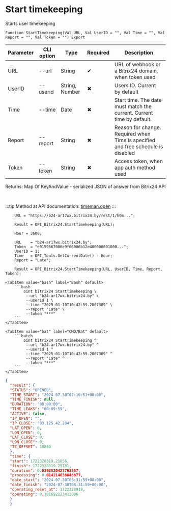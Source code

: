 ﻿---
sidebar_position: 6
---


# Start timekeeping
 Starts user timekeeping



`Function StartTimekeeping(Val URL, Val UserID = "", Val Time = "", Val Report = "", Val Token = "") Export`

  | Parameter | CLI option | Type | Required | Description |
  |-|-|-|-|-|
  | URL | --url | String | &#x2714; | URL of webhook or a Bitrix24 domain, when token used |
  | UserID | --userid | String, Number | &#x2716; | Users ID. Current by default |
  | Time | --time | Date | &#x2716; | Start time. The date must match the current. Current time by default. |
  | Report | --report | String | &#x2716; | Reason for change. Required when Time is specified and free schedule is disabled |
  | Token | --token | String | &#x2716; | Access token, when app auth method used |

  
  Returns:  Map Of KeyAndValue - serialized JSON of answer from Bitrix24 API

<br/>

:::tip
Method at API documentation: [timeman.open](https://dev.1c-bitrix.ru/rest_help/timeman/base/timeman_open.php)
:::
<br/>



```bsl title="1C:Enterprise/OneScript code example"
    URL = "https://b24-ar17wx.bitrix24.by/rest/1/h0m...";

    Result = OPI_Bitrix24.StartTimekeeping(URL);

    Hour = 3600;

    URL    = "b24-ar17wx.bitrix24.by";
    Token  = "e0159667006e9f06006b12e400000001000...";
    UserID = 1;
    Time   = OPI_Tools.GetCurrentDate() - Hour;
    Report = "Late";

    Result = OPI_Bitrix24.StartTimekeeping(URL, UserID, Time, Report, Token);
```
 

 <Tabs>
  
    <TabItem value="bash" label="Bash" default>
        ```bash
            oint bitrix24 StartTimekeeping \
             --url "b24-ar17wx.bitrix24.by" \
             --userid 1 \
             --time "2025-01-10T10:42:59.2007309" \
             --report "Late" \
             --token "***"
        ```
    </TabItem>
  
    <TabItem value="bat" label="CMD/Bat" default>
        ```batch
            oint bitrix24 StartTimekeeping ^
             --url "b24-ar17wx.bitrix24.by" ^
             --userid 1 ^
             --time "2025-01-10T10:42:59.2007309" ^
             --report "Late" ^
             --token "***"
        ```
    </TabItem>
</Tabs>


```json title="Result"
{
  "result": {
  "STATUS": "OPENED",
  "TIME_START": "2024-07-30T07:10:51+00:00",
  "TIME_FINISH": null,
  "DURATION": "00:00:00",
  "TIME_LEAKS": "00:09:59",
  "ACTIVE": false,
  "IP_OPEN": "",
  "IP_CLOSE": "93.125.42.204",
  "LAT_OPEN": 0,
  "LON_OPEN": 0,
  "LAT_CLOSE": 0,
  "LON_CLOSE": 0,
  "TZ_OFFSET": 10800
  },
  "time": {
  "start": 1722328319.21856,
  "finish": 1722328319.25781,
  "duration": 0.0392520427703857,
  "processing": 0.014214038848877,
  "date_start": "2024-07-30T08:31:59+00:00",
  "date_finish": "2024-07-30T08:31:59+00:00",
  "operating_reset_at": 1722328919,
  "operating": 0.181692123413086
  }
  }
```
